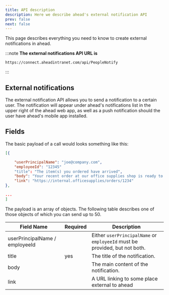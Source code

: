 ```yaml
---
title: API description
description: Here we describe ahead's external notification API
prev: false
next: false
---
```


This page describes everything you need to know to create external notifications in ahead.

:::note
**The external notifications API URL is**
```text
https://connect.aheadintranet.com/api/PeopleNotify
```
:::

<LinkCard
  title="Authorization - how to get & use API Keys"
  description="Learn how to authorize your requests by using API Keys"
  href="../../api-keys/"
/>

## External notifications

The external notification API allows you to send a notification to a certain user. The notification 
will appear under ahead's notifications list in the upper right of the ahead web app, as well as a push notification
should the user have ahead's mobile app installed.

## Fields

The basic payload of a call would looks something like this:

```json {"1. you need to specify one of the two:": 2-4} {"2. You can specify up to 50 messages": 9-10 }
[{

    "userPrincipalName": "joe@company.com",
    "employeeId": "12345"
    "title": "The item(s) you ordered have arrived",
    "body": "Your recent order at our office supplies shop is ready to be picked up",
    "link": "https://internal.officesupplies/orders/1234"
}, 

...
]
```

The payload is an array of objects. The following table describes one of those objects
of which you can send up to 50.

| Field Name          | Required  | Description                                                                |
|---------------------|-----------|----------------------------------------------------------------------------|
| userPrincipalName / employeeId| | Either `userPrincipalName` or `employeeId` must be provided, but not both. |
| title               | yes       | The title of the notification.                                             |
| body                |           | The main content of the notification.                                      |
| link                |           | A URL linking to some place external to ahead                              |